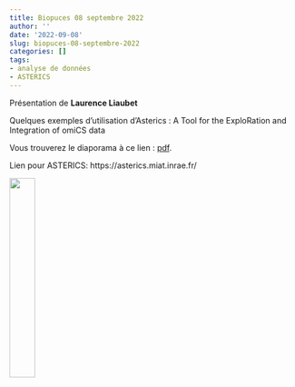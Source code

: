 ```yaml
---
title: Biopuces 08 septembre 2022
author: ''
date: '2022-09-08'
slug: biopuces-08-septembre-2022
categories: []
tags: 
- analyse de données
- ASTERICS
---
```



Présentation de **Laurence Liaubet**

Quelques exemples d’utilisation d’Asterics : A Tool for the ExploRation and Integration of omiCS data

Vous trouverez le diaporama à ce lien : [pdf](/diapos/Asterics_Liaubet_SEP2022.pdf).


Lien pour ASTERICS: https://asterics.miat.inrae.fr/



<div align="center">
![](images/logo_asterics.png){width=30%}
</div>


